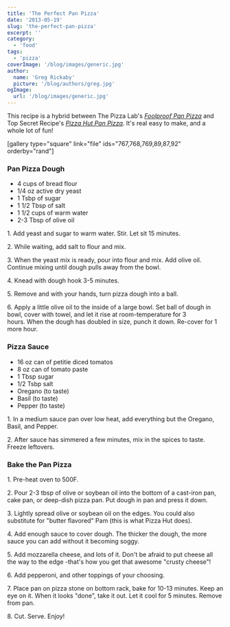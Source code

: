 ```yaml
---
title: 'The Perfect Pan Pizza'
date: '2013-05-19'
slug: 'the-perfect-pan-pizza'
excerpt: ''
category:
  - 'food'
tags:
  - 'pizza'
coverImage: '/blog/images/generic.jpg'
author:
  name: 'Greg Rickaby'
  picture: '/blog/authors/greg.jpg'
ogImage:
  url: '/blog/images/generic.jpg'
---
```


This recipe is a hybrid between The Pizza Lab's *[Foolproof Pan Pizza](http://slice.seriouseats.com/archives/2013/01/the-pizza-lab-the-worlds-easiest-pizza-no-knead-no-stretch-pan-pizza.html)* and Top Secret Recipe's *[Pizza Hut Pan Pizza](http://www.topsecretrecipes.com/Pizza-Hut-Pan-Pizza-Recipe.html)*. It's real easy to make, and a whole lot of fun!

\[gallery type="square" link="file" ids="767,768,769,89,87,92" orderby="rand"\]

### Pan Pizza Dough

- 4 cups of bread flour
- 1/4 oz active dry yeast
- 1 Tsbp of sugar
- 1 1/2 Tbsp of salt
- 1 1/2 cups of warm water
- 2-3 Tbsp of olive oil

1\. Add yeast and sugar to warm water. Stir. Let sit 15 minutes.

2\. While waiting, add salt to flour and mix.

3\. When the yeast mix is ready, pour into flour and mix. Add olive oil. Continue mixing until dough pulls away from the bowl.

4\. Knead with dough hook 3-5 minutes.

5\. Remove and with your hands, turn pizza dough into a ball.

6\. Apply a little olive oil to the inside of a large bowl. Set ball of dough in bowl, cover with towel, and let it rise at room-temperature for 3 hours. When the dough has doubled in size, punch it down. Re-cover for 1 more hour.

### Pizza Sauce

- 16 oz can of petitie diced tomatos
- 8 oz can of tomato paste
- 1 Tbsp sugar
- 1/2 Tsbp salt
- Oregano (to taste)
- Basil (to taste)
- Pepper (to taste)

1\. In a medium sauce pan over low heat, add everything but the Oregano, Basil, and Pepper.

2\. After sauce has simmered a few minutes, mix in the spices to taste. Freeze leftovers.

### Bake the Pan Pizza

1\. Pre-heat oven to 500F.

2\. Pour 2-3 tbsp of olive or soybean oil into the bottom of a cast-iron pan, cake pan, or deep-dish pizza pan. Put dough in pan and press it down.

3\. Lightly spread olive or soybean oil on the edges. You could also substitute for "butter flavored" Pam (this is what Pizza Hut does).

4\. Add enough sauce to cover dough. The thicker the dough, the more sauce you can add without it becoming soggy.

5\. Add mozzarella cheese, and lots of it. Don't be afraid to put cheese all the way to the edge -that's how you get that awesome "crusty cheese"!

6\. Add pepperoni, and other toppings of your choosing.

7\. Place pan on pizza stone on bottom rack, bake for 10-13 minutes. Keep an eye on it. When it looks "done", take it out. Let it cool for 5 minutes. Remove from pan.

8\. Cut. Serve. Enjoy!
